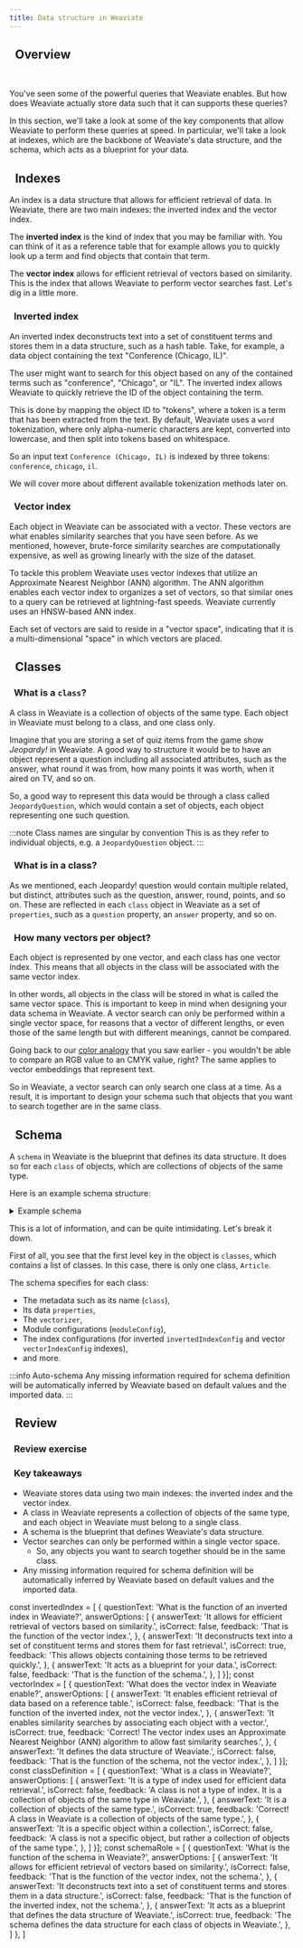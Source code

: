 ```yaml
---
title: Data structure in Weaviate
---
```


## <i class="fa-solid fa-square-chevron-right"></i>&nbsp;&nbsp;Overview


<ReactPlayer url='https://youtu.be/PP6DBmhS_Z8' controls='true'/>
<br/>

You've seen some of the powerful queries that Weaviate enables. But how does Weaviate actually store data such that it can supports these queries?

In this section, we'll take a look at some of the key components that allow Weaviate to perform these queries at speed. In particular, we'll take a look at indexes, which are the backbone of Weaviate's data structure, and the schema, which acts as a blueprint for your data.

## <i class="fa-solid fa-square-chevron-right"></i>&nbsp;&nbsp;Indexes

An index is a data structure that allows for efficient retrieval of data. In Weaviate, there are two main indexes: the inverted index and the vector index.

The **inverted index** is the kind of index that you may be familiar with. You can think of it as a reference table that for example allows you to quickly look up a term and find objects that contain that term.

The **vector index** allows for efficient retrieval of vectors based on similarity. This is the index that allows Weaviate to perform vector searches fast. Let's dig in a little more.

### <i class="fa-solid fa-chalkboard"></i>&nbsp;&nbsp;Inverted index

An inverted index deconstructs text into a set of constituent terms and stores them in a data structure, such as a hash table. Take, for example, a data object containing the text "Conference (Chicago, IL)".

The user might want to search for this object based on any of the contained terms such as "conference", "Chicago", or "IL". The inverted index allows Weaviate to quickly retrieve the ID of the object containing the term.

This is done by mapping the object ID to "tokens", where a token is a term that has been extracted from the text. By default, Weaviate uses a `word` tokenization, where only alpha-numeric characters are kept, converted into lowercase, and then split into tokens based on whitespace.

So an input text `Conference (Chicago, IL)` is indexed by three tokens: `conference`, `chicago`, `il`.

We will cover more about different available tokenization methods later on.

### <i class="fa-solid fa-chalkboard"></i>&nbsp;&nbsp;Vector index

Each object in Weaviate can be associated with a vector. These vectors are what enables similarity searches that you have seen before. As we mentioned, however, brute-force similarity searches are computationally expensive, as well as growing linearly with the size of the dataset.

To tackle this problem Weaviate uses vector indexes that utilize an Approximate Nearest Neighbor (ANN) algorithm. The ANN algorithm enables each vector index to organizes a set of vectors, so that similar ones to a query can be retrieved at lightning-fast speeds. Weaviate currently uses an HNSW-based ANN index.


<HNSWLayersImg/>

Each set of vectors are said to reside in a "vector space", indicating that it is a multi-dimensional "space" in which vectors are placed.

## <i class="fa-solid fa-square-chevron-right"></i>&nbsp;&nbsp;Classes

### <i class="fa-solid fa-chalkboard"></i>&nbsp;&nbsp;What is a `class`?

A class in Weaviate is a collection of objects of the same type. Each object in Weaviate must belong to a class, and one class only.

Imagine that you are storing a set of quiz items from the game show *Jeopardy!* in Weaviate. A good way to structure it would be to have an object represent a question including all associated attributes, such as the answer, what round it was from, how many points it was worth, when it aired on TV, and so on.

So, a good way to represent this data would be through a class called `JeopardyQuestion`, which would contain a set of objects, each object representing one such question.

:::note Class names are singular by convention
This is as they refer to individual objects, e.g. a `JeopardyQuestion` object.
:::

### <i class="fa-solid fa-chalkboard"></i>&nbsp;&nbsp;What is in a class?

As we mentioned, each Jeopardy! question would contain multiple related, but distinct, attributes such as the question, answer, round, points, and so on. These are reflected in each `class` object in Weaviate as a set of `properties`, such as a `question` property, an `answer` property, and so on.

### <i class="fa-solid fa-chalkboard"></i>&nbsp;&nbsp;How many vectors per object?

Each object is represented by one vector, and each class has one vector index. This means that all objects in the class will be associated with the same vector index.

In other words, all objects in the class will be stored in what is called the same vector space. This is important to keep in mind when designing your data schema in Weaviate. A vector search can only be performed within a single vector space, for reasons that a vector of different lengths, or even those of the same length but with different meanings, cannot be compared.

Going back to our [color analogy](../101_hello_weaviate/15_overview_vectors.mdx#how-do-numbers-represent-meaning) that you saw earlier - you wouldn't be able to compare an RGB value to an CMYK value, right? The same applies to vector embeddings that represent text.

So in Weaviate, a vector search can only search one class at a time. As a result, it is important to design your schema such that objects that you want to search together are in the same class.

## <i class="fa-solid fa-square-chevron-right"></i>&nbsp;&nbsp;Schema

A `schema` in Weaviate is the blueprint that defines its data structure. It does so for each `class` of objects, which are collections of objects of the same type.

Here is an example schema structure:

<details>
  <summary>Example schema</summary>

```json
{
  "classes": [
    {
      "class": "Article",
      "invertedIndexConfig": {
        "bm25": {
          "b": 0.75,
          "k1": 1.2
        },
        "cleanupIntervalSeconds": 60,
        "stopwords": {
          "additions": null,
          "preset": "en",
          "removals": null
        }
      },
      "moduleConfig": {
        "text2vec-openai": {
          "model": "ada",
          "modelVersion": "002",
          "type": "string",
          "vectorizeClassName": true
        }
      },
      "properties": [
        {
          "dataType": [
            "string"
          ],
          "moduleConfig": {
            "text2vec-openai": {
              "skip": false,
              "vectorizePropertyName": false
            }
          },
          "name": "title",
          "tokenization": "word"
        },
        {
          "dataType": [
            "string"
          ],
          "moduleConfig": {
            "text2vec-openai": {
              "skip": false,
              "vectorizePropertyName": false
            }
          },
          "name": "body",
          "tokenization": "word"
        }
      ],
      "replicationConfig": {
        "factor": 1
      },
      "shardingConfig": {
        "virtualPerPhysical": 128,
        "desiredCount": 1,
        "actualCount": 1,
        "desiredVirtualCount": 128,
        "actualVirtualCount": 128,
        "key": "_id",
        "strategy": "hash",
        "function": "murmur3"
      },
      "vectorIndexConfig": {
        "skip": false,
        "cleanupIntervalSeconds": 300,
        "maxConnections": 64,
        "efConstruction": 128,
        "ef": -1,
        "dynamicEfMin": 100,
        "dynamicEfMax": 500,
        "dynamicEfFactor": 8,
        "vectorCacheMaxObjects": 1000000000000,
        "flatSearchCutoff": 40000,
        "distance": "cosine",
        "pq": {
          "enabled": false,
          "bitCompression": false,
          "segments": 0,
          "centroids": 256,
          "encoder": {
            "type": "kmeans",
            "distribution": "log-normal"
          }
        }
      },
      "vectorIndexType": "hnsw",
      "vectorizer": "text2vec-openai"
    }
  ]
}
```

</details>

This is a lot of information, and can be quite intimidating. Let's break it down.

First of all, you see that the first level key in the object is `classes`, which contains a list of classes. In this case, there is only one class, `Article`.

The schema specifies for each class:
- The metadata such as its name (`class`),
- Its data `properties`,
- The `vectorizer`,
- Module configurations (`moduleConfig`),
- The index configurations (for inverted `invertedIndexConfig` and vector `vectorIndexConfig` indexes),
- and more.

:::info Auto-schema
Any missing information required for schema definition will be automatically inferred by Weaviate based on default values and the imported data.
:::

## <i class="fa-solid fa-square-chevron-right"></i>&nbsp;&nbsp;Review

### <i class="fa-solid fa-pen-to-square"></i>&nbsp;&nbsp;Review exercise

<Quiz questions={invertedIndex} />

<Quiz questions={vectorIndex} />

<Quiz questions={classDefinition} />

<Quiz questions={schemaRole} />

### <i class="fa-solid fa-lightbulb-on"></i>&nbsp;&nbsp;Key takeaways

- Weaviate stores data using two main indexes: the inverted index and the vector index.
- A class in Weaviate represents a collection of objects of the same type, and each object in Weaviate must belong to a single class.
- A schema is the blueprint that defines Weaviate's data structure.
- Vector searches can only be performed within a single vector space.
    - So, any objects you want to search together should be in the same class.
- Any missing information required for schema definition will be automatically inferred by Weaviate based on default values and the imported data.


<GiscusDocComment />

const invertedIndex = [
{
questionText: 'What is the function of an inverted index in Weaviate?',
answerOptions: [
{
answerText: 'It allows for efficient retrieval of vectors based on similarity.',
isCorrect: false,
feedback: 'That is the function of the vector index.',
},
{
answerText: 'It deconstructs text into a set of constituent terms and stores them for fast retrieval.',
isCorrect: true,
feedback: 'This allows objects containing those terms to be retrieved quickly.',
},
{
answerText: 'It acts as a blueprint for your data.',
isCorrect: false,
feedback: 'That is the function of the schema.',
},
]
}];
const vectorIndex = [
{
questionText: 'What does the vector index in Weaviate enable?',
answerOptions: [
{
answerText: 'It enables efficient retrieval of data based on a reference table.',
isCorrect: false,
feedback: 'That is the function of the inverted index, not the vector index.',
},
{
answerText: 'It enables similarity searches by associating each object with a vector.',
isCorrect: true,
feedback: 'Correct! The vector index uses an Approximate Nearest Neighbor (ANN) algorithm to allow fast similarity searches.',
},
{
answerText: 'It defines the data structure of Weaviate.',
isCorrect: false,
feedback: 'That is the function of the schema, not the vector index.',
},
]
}];
const classDefinition = [
{
questionText: 'What is a class in Weaviate?',
answerOptions: [
{
answerText: 'It is a type of index used for efficient data retrieval.',
isCorrect: false,
feedback: 'A class is not a type of index. It is a collection of objects of the same type in Weaviate.',
},
{
answerText: 'It is a collection of objects of the same type.',
isCorrect: true,
feedback: 'Correct! A class in Weaviate is a collection of objects of the same type.',
},
{
answerText: 'It is a specific object within a collection.',
isCorrect: false,
feedback: 'A class is not a specific object, but rather a collection of objects of the same type.',
},
]
}];
const schemaRole = [
{
questionText: 'What is the function of the schema in Weaviate?',
answerOptions: [
{
answerText: 'It allows for efficient retrieval of vectors based on similarity.',
isCorrect: false,
feedback: 'That is the function of the vector index, not the schema.',
},
{
answerText: 'It deconstructs text into a set of constituent terms and stores them in a data structure.',
isCorrect: false,
feedback: 'That is the function of the inverted index, not the schema.',
},
{
answerText: 'It acts as a blueprint that defines the data structure of Weaviate.',
isCorrect: true,
feedback: 'The schema defines the data structure for each class of objects in Weaviate.',
},
]
},
]
